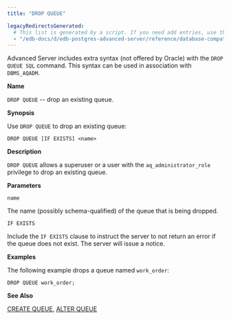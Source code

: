 ```yaml
---
title: "DROP QUEUE"

legacyRedirectsGenerated:
  # This list is generated by a script. If you need add entries, use the `legacyRedirects` key.
  - "/edb-docs/d/edb-postgres-advanced-server/reference/database-compatibility-for-oracle-developers-reference-guide/12/Database_Compatibility_for_Oracle_Developers_Reference_Guide.1.066.html"
---
```


<div id="drop_queue" class="registered_link"></div>

Advanced Server includes extra syntax (not offered by Oracle) with the `DROP QUEUE SQL` command. This syntax can be used in association with `DBMS_AQADM`.

**Name**

`DROP QUEUE` -- drop an existing queue.

**Synopsis**

Use `DROP QUEUE` to drop an existing queue:

```text
DROP QUEUE [IF EXISTS] <name>
```

**Description**

`DROP QUEUE` allows a superuser or a user with the `aq_administrator_role` privilege to drop an existing queue.

**Parameters**

`name`

 The name (possibly schema-qualified) of the queue that is being dropped.

`IF EXISTS`

 Include the `IF EXISTS` clause to instruct the server to not return an error if the queue does not exist. The server will issue a notice.

**Examples**

The following example drops a queue named `work_order`:

```text
DROP QUEUE work_order;
```

**See Also**

[CREATE QUEUE](30_create_queue/#create_queue), [ALTER QUEUE](06_alter_queue/#alter_queue)
